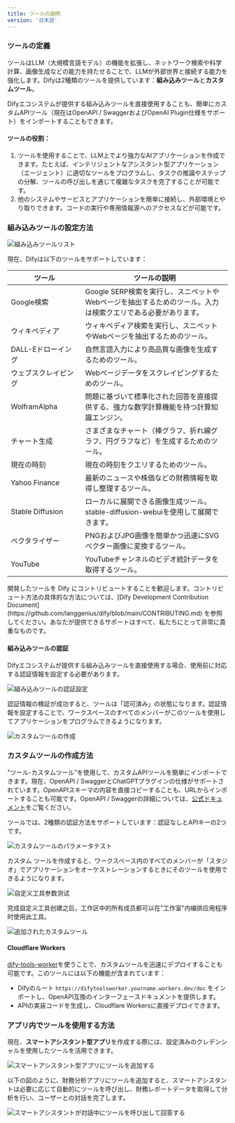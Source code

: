 ```yaml
---
title: ツールの説明
version: '日本語'
---
```


### ツールの定義

ツールはLLM（大規模言語モデル）の機能を拡張し、ネットワーク検索や科学計算、画像生成などの能力を持たせることで、LLMが外部世界と接続する能力を強化します。Difyは2種類のツールを提供しています：**組み込みツール**と**カスタムツール**。

Difyエコシステムが提供する組み込みツールを直接使用することも、簡単にカスタムAPIツール（現在はOpenAPI / SwaggerおよびOpenAI Plugin仕様をサポート）をインポートすることもできます。

#### ツールの役割：

1. ツールを使用することで、LLM上でより強力なAIアプリケーションを作成できます。たとえば、インテリジェントなアシスタント型アプリケーション（エージェント）に適切なツールをプログラムし、タスクの推論やステップの分解、ツールの呼び出しを通じて複雑なタスクを完了することが可能です。
2. 他のシステムやサービスとアプリケーションを簡単に接続し、外部環境とやり取りできます。コードの実行や専用情報源へのアクセスなどが可能です。

### 組み込みツールの設定方法

<Frame caption="組み込みツールリスト">
  <img src="../../img/first-party-tools.png" alt="組み込みツールリスト" />
</Frame>

現在、Difyは以下のツールをサポートしています：

<table><thead><tr><th width="154">ツール</th><th>ツールの説明</th></tr></thead><tbody><tr><td>Google検索</td><td>Google SERP検索を実行し、スニペットやWebページを抽出するためのツール。入力は検索クエリである必要があります。</td></tr><tr><td>ウィキペディア</td><td>ウィキペディア検索を実行し、スニペットやWebページを抽出するためのツール。</td></tr><tr><td>DALL-Eドローイング</td><td>自然言語入力により高品質な画像を生成するためのツール。</td></tr><tr><td>ウェブスクレイピング</td><td>Webページデータをスクレイピングするためのツール。</td></tr><tr><td>WolframAlpha</td><td>問題に基づいて標準化された回答を直接提供する、強力な数学計算機能を持つ計算知識エンジン。</td></tr><tr><td>チャート生成</td><td>さまざまなチャート（棒グラフ、折れ線グラフ、円グラフなど）を生成するためのツール。</td></tr><tr><td>現在の時刻</td><td>現在の時刻をクエリするためのツール。</td></tr><tr><td>Yahoo Finance</td><td>最新のニュースや株価などの財務情報を取得し整理するツール。</td></tr><tr><td>Stable Diffusion</td><td>ローカルに展開できる画像生成ツール。stable-diffusion-webuiを使用して展開できます。</td></tr><tr><td>ベクタライザー</td><td>PNGおよびJPG画像を簡単かつ迅速にSVGベクター画像に変換するツール。</td></tr><tr><td>YouTube</td><td>YouTubeチャンネルのビデオ統計データを取得するツール。</td></tr></tbody></table>

<Tip>
開発したツールを Dify にコントリビュートすることを歓迎します。コントリビュート方法の具体的な方法については、[Dify Development Contribution Document](https://github.com/langgenius/dify/blob/main/CONTRIBUTING.md) を参照してください。あなたが提供できるサポートはすべて、私たちにとって非常に貴重なものです。
</Tip>


#### 組み込みツールの認証

Difyエコシステムが提供する組み込みツールを直接使用する場合、使用前に対応する認証情報を設定する必要があります。

<Frame caption="組み込みツールの認証設定">
  <img src="../../img/configure-first-party-tool-api.png" alt="組み込みツールの認証設定" />
</Frame>

認証情報の検証が成功すると、ツールは「認可済み」の状態になります。認証情報を設定することで、ワークスペースのすべてのメンバーがこのツールを使用してアプリケーションをプログラムできるようになります。

<Frame caption="カスタムツールの作成">
  <img src="../../img/en-tools-create-customized-tools-1.png" alt="カスタムツールの作成" />
</Frame>

### カスタムツールの作成方法

"ツール-カスタムツール"を使用して、カスタムAPIツールを簡単にインポートできます。現在、OpenAPI / SwaggerとChatGPTプラグインの仕様がサポートされています。OpenAPIスキーマの内容を直接コピーすることも、URLからインポートすることも可能です。OpenAPI / Swaggerの詳細については、[公式ドキュメント](https://swagger.io/specification/)をご覧ください。

ツールでは、2種類の認証方法をサポートしています：認証なしとAPIキーの2つです。

<Frame caption="カスタムツールのパラメータテスト">
  <img src="../../img/en-tools-create-customized-tools-2.png" alt="カスタムツールのパラメータテスト" />
</Frame>

カスタム ツールを作成すると、ワークスペース内のすべてのメンバーが「スタジオ」でアプリケーションをオーケストレーションするときにそのツールを使用できるようになります。

<Frame caption="自定义工具参数测试">
  <img src="/user-guide/.gitbook/assets/image (199).png" alt="自定义工具参数测试" />
</Frame>

完成自定义工具创建之后，工作区中的所有成员都可以在"工作室"内编排应用程序时使用此工具。

<Frame caption="追加されたカスタムツール">
  <img src="../../img/en-tools-create-customized-tools-3.png" alt="追加されたカスタムツール" />
</Frame>

#### Cloudflare Workers

[dify-tools-worker](https://github.com/crazywoola/dify-tools-worker)を使うことで、カスタムツールを迅速にデプロイすることも可能です。このツールには以下の機能が含まれています：

* Difyのルート `https://difytoolsworker.yourname.workers.dev/doc` をインポートし、OpenAPI互換のインターフェースドキュメントを提供します。
* APIの実装コードを生成し、Cloudflare Workersに直接デプロイできます。

### アプリ内でツールを使用する方法

現在、**スマートアシスタント型アプリ**を作成する際には、設定済みのクレデンシャルを使用したツールを活用できます。

<Frame caption="スマートアシスタント型アプリにツールを追加する">
  <img src="../../img/use-tools-in-app.png" alt="スマートアシスタント型アプリにツールを追加する" />
</Frame>

以下の図のように、財務分析アプリにツールを追加すると、スマートアシスタントは必要に応じて自動的にツールを呼び出し、財務レポートデータを取得して分析を行い、ユーザーとの対話を完了します。

<Frame caption="スマートアシスタントが対話中にツールを呼び出して回答する">
  <img src="../../img/ai-using-tools-during-conversation.png" alt="スマートアシスタントが対話中にツールを呼び出して回答する" />
</Frame>
